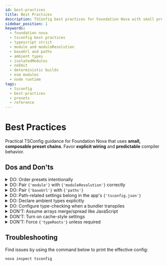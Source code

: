 ```yaml
---
id: best-practices
title: Best Practices
description: TSConfig best practices for Foundation Nova with small preset chains, explicit wiring, and stable compiler behavior for Node and bundlers.
sidebar_position: 1
keywords:
  - foundation nova
  - tsconfig best practices
  - typescript strict
  - module and moduleResolution
  - baseUrl and paths
  - ambient types
  - isolatedModules
  - noEmit
  - deterministic builds
  - esm modules
  - node runtime
tags:
  - tsconfig
  - best-practices
  - presets
  - reference
---
```



# Best Practices

Practical TSConfig guidance for Foundation Nova that uses **small, composable preset chains**. Favor **explicit wiring** and **predictable** compiler behavior.

## Dos and Don'ts

<details>
  <summary><Icon icon="openmoji:check-mark" /> DO: Order presets intentionally</summary>
  <ul>
    <li><strong>What</strong>: Use a layered <code>{'"extends"'}</code> chain in this order: <em>essentials → strict → environment/framework → platform → tool → your custom overrides</em>.</li>
    <li><strong>Why</strong>: The base loads first; the child overrides it. A clear order keeps policy layered and reviewable.</li>
  </ul>
</details>

<details>
  <summary><Icon icon="openmoji:check-mark" /> DO: Pair <code>{'module'}</code> with <code>{'moduleResolution'}</code> correctly</summary>
  <ul>
    <li><strong>What</strong>: Keep them in sync by using <code>{'"module": "nodenext"'}</code> with <code>{'"moduleResolution": "nodenext"'}</code> for Node ESM, or <code>{'"module": "esnext"'}</code> with <code>{'"moduleResolution": "bundler"'}</code> for bundlers.</li>
    <li><strong>Why</strong>: Mismatched values make TypeScript and your runtime resolve imports differently, which causes "cannot find module" errors. Pairing keeps resolution consistent.</li>
  </ul>
</details>

<details>
  <summary><Icon icon="openmoji:check-mark" /> DO: Pair <code>{'baseUrl'}</code> with <code>{'paths'}</code></summary>
  <ul>
    <li><strong>What</strong>: Set <code>{'baseUrl'}</code> when you define import aliases in <code>{'paths'}</code>.</li>
    <li><strong>Why</strong>: <code>{'paths'}</code> relies on <code>{'baseUrl'}</code>. Editors and builds need both to resolve aliases correctly.</li>
  </ul>
</details>

<details>
  <summary><Icon icon="openmoji:check-mark" /> DO: Path-related settings belong in the app's <code>{'tsconfig.json'}</code></summary>
  <ul>
    <li><strong>What</strong>: Path-related settings like <code>{'baseUrl'}</code>, <code>{'paths'}</code>, <code>{'rootDir'}</code>, <code>{'outDir'}</code>, <code>{'include'}</code>, and <code>{'exclude'}</code> belong in the app's <code>{'tsconfig.json'}</code> file, not in Nova presets.</li>
    <li><strong>Why</strong>: TypeScript evaluates these against the file's location. Local wiring avoids resolution mistakes across different repos.</li>
  </ul>
</details>

<details>
  <summary><Icon icon="openmoji:check-mark" /> DO: Declare ambient types explicitly</summary>
  <ul>
    <li><strong>What</strong>: Use <code>{'types'}</code> to list the type packages you installed (e.g., <code>{'@types/node'}</code>, <code>{'@types/react'}</code>).</li>
    <li><strong>Why</strong>: Makes type sources explicit and under the app's control. Reduces surprises from transitive <code>{'@types'}</code> dependencies.</li>
  </ul>
</details>

<details>
  <summary><Icon icon="openmoji:check-mark" /> DO: Configure type-checking when a bundler transpiles</summary>
  <ul>
    <li><strong>What</strong>: If your project does not use <code>{'tsc'}</code> to build, set <code>{'"isolatedModules": true'}</code> and <code>{'"noEmit": true'}</code> in the app's <code>{'tsconfig.json'}</code>.</li>
    <li><strong>Why</strong>: Bundlers and frameworks compile each file independently. <code>{'isolatedModules'}</code> enforces per-file safety. <code>{'noEmit'}</code> prevents TypeScript from writing JavaScript when another tool already emits output.</li>
  </ul>
</details>

<details>
  <summary><Icon icon="openmoji:cross-mark" /> DON'T: Assume arrays merge/spread like JavaScript</summary>
  <ul>
    <li><strong>What</strong>: Do not expect array settings like <code>{'lib'}</code> to spread values from the base.</li>
    <li><strong>Why</strong>: In <code>{'tsconfig'}</code>, these arrays <strong>replace</strong> the parent. This is a config limitation, not JS behavior.</li>
  </ul>
</details>

<details>
  <summary><Icon icon="openmoji:cross-mark" /> DON'T: Turn on cache-style settings</summary>
  <ul>
    <li><strong>What</strong>: Avoid settings that create unpredictability like <code>{'incremental'}</code>, <code>{'composite'}</code>, and <code>{'assumeChangesOnlyAffectDirectDependencies'}</code> in app <code>{'tsconfig.json'}</code> files.</li>
    <li><strong>Why</strong>: These introduce cache drift across environments. Prefer deterministic builds.</li>
  </ul>
</details>

<details>
  <summary><Icon icon="openmoji:cross-mark" /> DON'T: Force <code>{'typeRoots'}</code> unless required</summary>
  <ul>
    <li><strong>What</strong>: Do not set <code>{'typeRoots'}</code> without a strong reason.</li>
    <li><strong>Why</strong>: It limits which <code>{'@types'}</code> packages are visible. Defaults usually work best.</li>
  </ul>
</details>

## Troubleshooting

Find issues by using the command below to print the effective config:

```bash
nova inspect tsconfig
```
